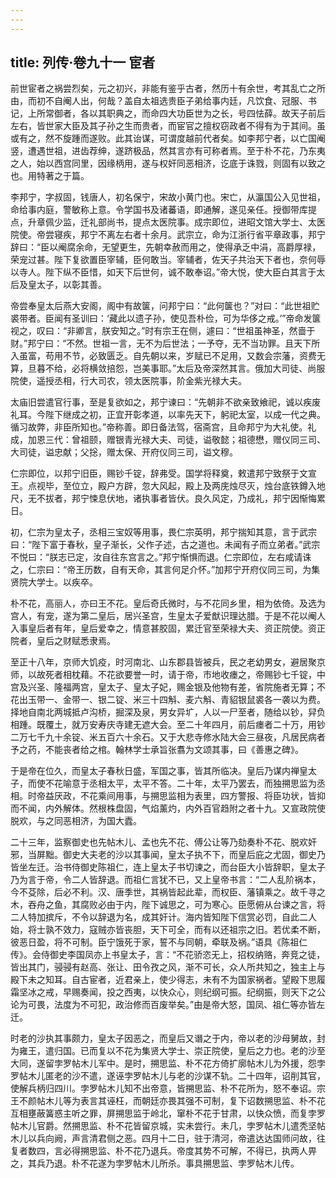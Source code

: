 ```yaml
---
---
---
```

title: 列传·卷九十一 宦者
---

前世宦者之祸尝烈矣，元之初兴，非能有鉴乎古者，然历十有余世，考其乱亡之所由，而初不自阉人出，何哉？盖自太祖选贵臣子弟给事内廷，凡饮食、冠服、书记，上所常御者，各以其职典之，而命四大功臣世为之长，号四怯薛。故天子前后左右，皆世家大臣及其子孙之生而贵者，而宦官之擅权窃政者不得有为于其间。虽或有之，然不旋踵而遂败。此其诒谋，可谓度越前代者矣。如李邦宁者，以亡国阉竖，遭遇世祖，进齿荐绅，遂跻极品，然其言亦有可称者焉。至于朴不花，乃东夷之人，始以西宫同里，因缘柄用，遂与权奸同恶相济，讫底于诛戮，则固有以致之也。用特著之于篇。

李邦宁，字叔固，钱唐人，初名保宁，宋故小黄门也。宋亡，从瀛国公入见世祖，命给事内庭，警敏称上意。令学国书及诸蕃语，即通解，遂见亲任。授御带库提点，升章佩少监，迁礼部尚书，提点太医院事。成宗即位，进昭文馆大学士、太医院使。帝尝寝疾，邦宁不离左右者十余月。武宗立，命为江浙行省平章政事，邦宁辞曰：“臣以阉腐余命，无望更生，先朝幸赦而用之，使得承乏中涓，高爵厚禄，荣宠过甚。陛下复欲置臣宰辅，臣何敢当。宰辅者，佐天子共治天下者也，奈何辱以寺人。陛下纵不臣惜，如天下后世何，诚不敢奉诏。”帝大悦，使大臣白其言于太后及皇太子，以彰其善。

帝尝奉皇太后燕大安阁，阁中有故箧，问邦宁曰：“此何箧也？”对曰：“此世祖贮裘带者。臣闻有圣训曰：‘藏此以遗子孙，使见吾朴俭，可为华侈之戒。’”帝命发箧视之，叹曰：“非卿言，朕安知之。”时有宗王在侧，遽曰：“世祖虽神圣，然啬于财。”邦宁曰：“不然。世祖一言，无不为后世法；一予夺，无不当功罪。且天下所入虽富，苟用不节，必致匮乏。自先朝以来，岁赋已不足用，又数会宗藩，资费无算，旦暮不给，必将横敛掊怨，岂美事耶。”太后及帝深然其言。俄加大司徒、尚服院使，遥授丞相，行大司农，领太医院事，阶金紫光禄大夫。

太庙旧尝遣官行事，至是复欲如之，邦宁谏曰：“先朝非不欲亲致飨祀，诚以疾废礼耳。今陛下继成之初，正宜开彰孝道，以率先天下，躬祀太室，以成一代之典。循习故弊，非臣所知也。”帝称善。即日备法驾，宿斋宫，且命邦宁为大礼使。礼成，加恩三代：曾祖颐，赠银青光禄大夫、司徒，谥敬懿；祖德懋，赠仪同三司、大司徒，谥忠献；父捴，赠太保、开府仪同三司，谥文穆。

仁宗即位，以邦宁旧臣，赐钞千锭，辞弗受。国学将释奠，敕遣邦宁致祭于文宣王。点视毕，至位立，殿户方辟，忽大风起，殿上及两庑烛尽灭，烛台底铁鐏入地尺，无不拔者，邦宁悚息伏地，诸执事者皆伏。良久风定，乃成礼，邦宁因惭悔累日。

初，仁宗为皇太子，丞相三宝奴等用事，畏仁宗英明，邦宁揣知其意，言于武宗曰：“陛下富于春秋，皇子渐长，父作子述，古之道也。未闻有子而立弟者。”武宗不悦曰：“朕志已定，汝自往东宫言之。”邦宁惭惧而退。仁宗即位，左右咸请诛之，仁宗曰：“帝王历数，自有天命，其言何足介怀。”加邦宁开府仪同三司，为集贤院大学士。以疾卒。

朴不花，高丽人，亦曰王不花。皇后奇氏微时，与不花同乡里，相为依倚。及选为宫人，有宠，遂为第二皇后，居兴圣宫，生皇太子爱猷识理达腊。于是不花以阉人入事皇后者有年，皇后爱幸之，情意甚胶固，累迁官至荣禄大夫、资正院使。资正院者，皇后之财赋悉隶焉。

至正十八年，京师大饥疫，时河南北、山东郡县皆被兵，民之老幼男女，避居聚京师，以故死者相枕藉。不花欲要誉一时，请于帝，市地收瘗之，帝赐钞七千锭，中宫及兴圣、隆福两宫，皇太子、皇太子妃，赐金银及他物有差，省院施者无算；不花出玉带一、金带一、银二锭、米三十四斛、麦六斛、青貂银鼠裘各一袭以为费。择地自南北两城抵卢沟桥，掘深及泉，男女异圹，人以一尸至者，随给以钞，舁负相踵。既覆土，就万安寿庆寺建无遮大会。至二十年四月，前后瘗者二十万，用钞二万七千九十余锭、米五百六十余石。又于大悲寺修水陆大会三昼夜，凡居民病者予之药，不能丧者给之棺。翰林学士承旨张翥为文颂其事，曰《善惠之碑》。

于是帝在位久，而皇太子春秋日盛，军国之事，皆其所临决。皇后乃谋内禅皇太子，而使不花喻意于丞相太平，太平不答。二十年，太平乃罢去，而独搠思监为丞相。时帝益厌政，不花乘间用事，与搠思监相为表里，四方警报、将臣功状，皆抑而不闻，内外解体。然根株盘固，气焰薰灼，内外百官趋附之者十九。又宣政院使脱欢，与之同恶相济，为国大蠹。

二十三年，监察御史也先帖木儿、孟也先不花、傅公让等乃劾奏朴不花、脱欢奸邪，当屏黜。御史大夫老的沙以其事闻，皇太子执不下，而皇后庇之尤固，御史乃皆坐左迁。治书侍御史陈祖仁，连上皇太子书切谏之，而台臣大小皆辞职，皇太子乃为言于帝，令二人皆辞退。而祖仁言犹不已，又上皇帝书言：“二人乱阶祸本，今不芟除，后必不利。汉、唐季世，其祸皆起此辈，而权臣、藩镇乘之。故千寻之木，吞舟之鱼，其腐败必由于内，陛下诚思之，可为寒心。臣愿俯从台谏之言，将二人特加摈斥，不令以辞退为名，成其奸计。海内皆知陛下信赏必罚，自此二人始，将士孰不效力，寇贼亦皆丧胆，天下可全，而有以还祖宗之旧。若优柔不断，彼恶日盈，将不可制。臣宁饿死于家，誓不与同朝，牵联及祸。”语具《陈祖仁传》。会侍御史李国凤亦上书皇太子，言：“不花骄恣无上，招权纳赂，奔竞之徒，皆出其门，骎骎有赵高、张让、田令孜之风，渐不可长，众人所共知之，独主上与殿下未之知耳。自古宦者，近君亲上，使少得志，未有不为国家祸者。望殿下思履霜坚冰之戒，早赐奏闻，投之西夷，以快众心，则纪纲可振。纪纲振，则天下之公论为可畏，法度为不可犯，政治修而百废举矣。”由是帝大怒，国凤、祖仁等亦皆左迁。

时老的沙执其事颇力，皇太子因恶之，而皇后又谮之于内，帝以老的沙母舅故，封为雍王，遣归国。已而复以不花为集贤大学士、崇正院使，皇后之力也。老的沙至大同，遂留孛罗帖木儿军中。是时，搠思监、朴不花方倚扩廓帖木儿为外援，怨孛罗帖木儿匿老的沙不遣，遂诬孛罗帖木儿与老的沙谋不轨。二十四年，诏削其官，使解兵柄归四川。孛罗帖木儿知不出帝意，皆搠思监、朴不花所为，怒不奉诏。宗王不颜帖木儿等为表言其诬枉，而朝廷亦畏其强不可制，复下诏数搠思监、朴不花互相壅蔽簧惑主听之罪，屏搠思监于岭北，窜朴不花于甘肃，以快众愤，而复孛罗帖木儿官爵。然搠思监、朴不花皆留京城，实未尝行。未几，孛罗帖木儿遣秃坚帖木儿以兵向阙，声言清君侧之恶。四月十二日，驻于清河，帝遣达达国师问故，往复者数四，言必得搠思监、朴不花乃退兵。帝度其势不可解，不得已，执两人畀之，其兵乃退。朴不花遂为孛罗帖木儿所杀。事具搠思监、孛罗帖木儿传。

